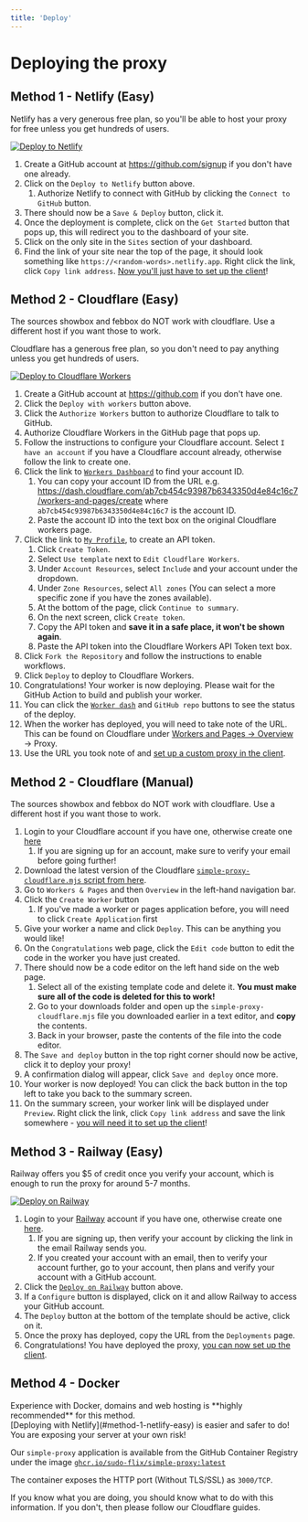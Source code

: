 ```yaml
---
title: 'Deploy'
---
```


# Deploying the proxy

## Method 1 - Netlify (Easy)

Netlify has a very generous free plan, so you'll be able to host your proxy for free unless you get hundreds of users.

[![Deploy to Netlify](https://www.netlify.com/img/deploy/button.svg)](https://app.netlify.com/start/deploy?repository=https://github.com/sussy-code/simple-proxy)

1. Create a GitHub account at https://github.com/signup if you don't have one already.
1. Click on the `Deploy to Netlify` button above.
   1. Authorize Netlify to connect with GitHub by clicking the `Connect to GitHub` button.
1. There should now be a `Save & Deploy` button, click it.
1. Once the deployment is complete, click on the `Get Started` button that pops up, this will redirect you to the dashboard of your site.
1. Click on the only site in the `Sites` section of your dashboard.
1. Find the link of your site near the top of the page, it should look something like `https://<random-words>.netlify.app`. Right click the link, click `Copy link address`. [Now you'll just have to set up the client](../extra/streaming.mdx#method-1-self-hosted-proxy)!

## Method 2 - Cloudflare (Easy)

<Warning>
The sources showbox and febbox do NOT work with cloudflare. Use a different host if you want those to work.
</Warning>

Cloudflare has a generous free plan, so you don't need to pay anything unless you get hundreds of users.

[![Deploy to Cloudflare Workers](https://deploy.workers.cloudflare.com/button)](https://deploy.workers.cloudflare.com/?url=https://github.com/sussy-code/simple-proxy)

1. Create a GitHub account at https://github.com if you don't have one.
1. Click the `Deploy with workers` button above.
1. Click the `Authorize Workers` button to authorize Cloudflare to talk to GitHub.
1. Authorize Cloudflare Workers in the GitHub page that pops up.
1. Follow the instructions to configure your Cloudflare account. Select `I have an account` if you have a Cloudflare account already, otherwise follow the link to create one.
1. Click the link to [`Workers Dashboard`](https://dash.cloudflare.com/sign-up?to=/:account/workers-and-pages) to find your account ID.
   1. You can copy your account ID from the URL e.g. https://dash.cloudflare.com/ab7cb454c93987b6343350d4e84c16c7/workers-and-pages/create where `ab7cb454c93987b6343350d4e84c16c7` is the account ID.
   1. Paste the account ID into the text box on the original Cloudflare workers page.
1. Click the link to [`My Profile`](https://dash.cloudflare.com/profile/api-tokens), to create an API token.
   1. Click `Create Token`.
   1. Select `Use template` next to `Edit Cloudflare Workers`.
   1. Under `Account Resources`, select `Include` and your account under the dropdown.
   1. Under `Zone Resources`, select `All zones` (You can select a more specific zone if you have the zones available).
   1. At the bottom of the page, click `Continue to summary`.
   1. On the next screen, click `Create token`.
   1. Copy the API token and **save it in a safe place, it won't be shown again**.
   1. Paste the API token into the Cloudflare Workers API Token text box.
1. Click `Fork the Repository` and follow the instructions to enable workflows.
1. Click `Deploy` to deploy to Cloudflare Workers.
1. Congratulations! Your worker is now deploying. Please wait for the GitHub Action to build and publish your worker.
1. You can click the [`Worker dash`](https://dash.cloudflare.com/sign-up?to=/:account/workers-and-pages) and `GitHub repo` buttons to see the status of the deploy.
1. When the worker has deployed, you will need to take note of the URL. This can be found on Cloudflare under [Workers and Pages -> Overview](https://dash.cloudflare.com/sign-up?to=/:account/workers-and-pages) -> Proxy.
1. Use the URL you took note of and [set up a custom proxy in the client](../extra/streaming.mdx#method-1-self-hosted-proxy).

## Method 2 - Cloudflare (Manual)

<Warning>
The sources showbox and febbox do NOT work with cloudflare. Use a different host if you want those to work.
</Warning>

1. Login to your Cloudflare account if you have one, otherwise create one [here](https://dash.cloudflare.com/sign-up?to=/:account/workers-and-pages)
   1. If you are signing up for an account, make sure to verify your email before going further!
1. Download the latest version of the Cloudflare [`simple-proxy-cloudflare.mjs` script from here](https://github.com/sussy-code/simple-proxy/releases/latest/download/simple-proxy-cloudflare.mjs).
1. Go to `Workers & Pages` and then `Overview` in the left-hand navigation bar.
1. Click the `Create Worker` button
   1. If you've made a worker or pages application before, you will need to click `Create Application` first
1. Give your worker a name and click `Deploy`. This can be anything you would like!
1. On the `Congratulations` web page, click the `Edit code` button to edit the code in the worker you have just created.
1. There should now be a code editor on the left hand side on the web page.
   1. Select all of the existing template code and delete it. **You must make sure all of the code is deleted for this to work!**
   1. Go to your downloads folder and open up the `simple-proxy-cloudflare.mjs` file you downloaded earlier in a text editor, and **copy** the contents.
   1. Back in your browser, paste the contents of the file into the code editor.
1. The `Save and deploy` button in the top right corner should now be active, click it to deploy your proxy!
1. A confirmation dialog will appear, click `Save and deploy` once more.
1. Your worker is now deployed! You can click the back button in the top left to take you back to the summary screen.
1. On the summary screen, your worker link will be displayed under `Preview`. Right click the link, click `Copy link address` and save the link somewhere - [you will need it to set up the client](../5.extra/1.streaming.md#method-1---self-hosted-proxy)!

## Method 3 - Railway (Easy)

Railway offers you $5 of credit once you verify your account, which is enough to run the proxy for around 5-7 months.

[![Deploy on Railway](https://railway.app/button.svg)](https://railway.app/template/dyYHq1)

1. Login to your [Railway](https://railway.app) account if you have one, otherwise create one [here](https://railway.app/login).
   1. If you are signing up, then verify your account by clicking the link in the email Railway sends you.
   1. If you created your account with an email, then to verify your account further, go to your account, then plans and verify your account with a GitHub account.
1. Click the [`Deploy on Railway`](https://railway.app/template/dyYHq1) button above.
1. If a `Configure` button is displayed, click on it and allow Railway to access your GitHub account.
1. The `Deploy` button at the bottom of the template should be active, click on it.
1. Once the proxy has deployed, copy the URL from the `Deployments` page.
1. Congratulations! You have deployed the proxy, [you can now set up the client](../extra/streaming.mdx#method-1-self-hosted-proxy).

## Method 4 - Docker

<Warning>
Experience with Docker, domains and web hosting is **highly recommended** for this method. <br />
[Deploying with Netlify](#method-1-netlify-easy) is easier and safer to do! You are exposing your server at your own risk!
</Warning>

Our `simple-proxy` application is available from the GitHub Container Registry under the image [`ghcr.io/sudo-flix/simple-proxy:latest`](https://ghcr.io/sudo-flix/simple-proxy:latest)

The container exposes the HTTP port (Without TLS/SSL) as `3000/TCP`.

If you know what you are doing, you should know what to do with this information. If you don't, then please follow our Cloudflare guides.
